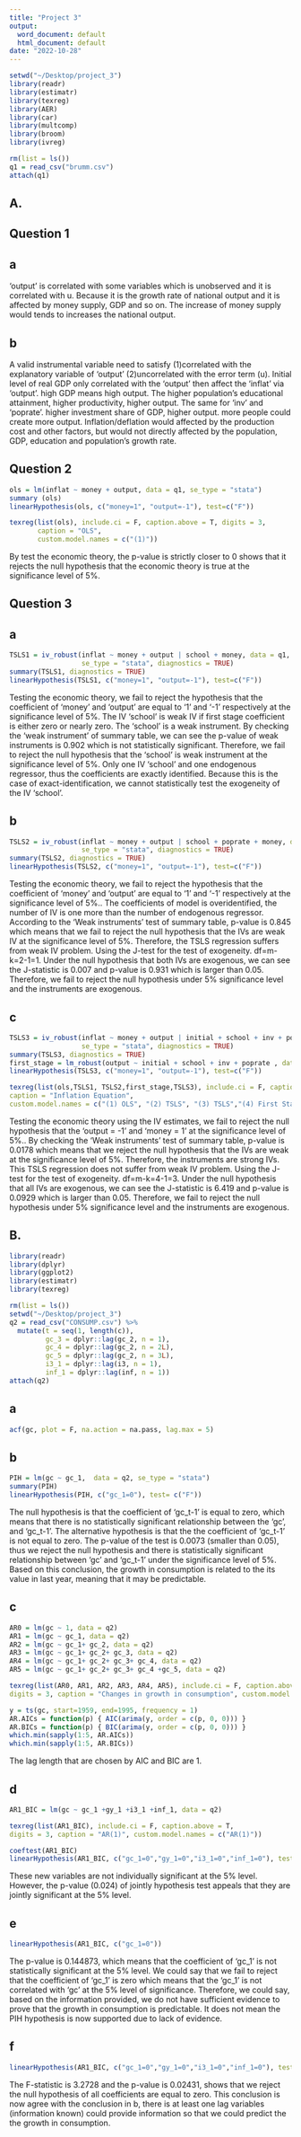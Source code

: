 ```yaml
---
title: "Project 3"
output:
  word_document: default
  html_document: default
date: "2022-10-28"
---
```


```r
setwd("~/Desktop/project_3")
library(readr) 
library(estimatr) 
library(texreg)
library(AER)
library(car)
library(multcomp) 
library(broom)
library(ivreg)

rm(list = ls()) 
q1 = read_csv("brumm.csv") 
attach(q1)
```

## A.
## Question 1
## a
'output' is correlated with some variables which is unobserved and it is correlated with u. Because it is the growth rate of national output and it is affected by money supply, GDP and so on. The increase of money supply would tends to increases the national output.

## b
A valid instrumental variable need to satisfy (1)correlated with the explanatory variable of 'output' (2)uncorrelated with the error term (u). Initial level of real GDP only correlated with the 'output' then affect the 'inflat' via 'output'. high GDP means high output. The higher population's educational attainment, higher productivity, higher output. The same for 'inv' and 'poprate'. higher investment share of GDP, higher output. more people could create more output. Inflation/deflation would affected by the production cost and other factors, but would not directly affected by the population, GDP, education and population's growth rate. 

## Question 2
```r
ols = lm(inflat ~ money + output, data = q1, se_type = "stata")
summary (ols)
linearHypothesis(ols, c("money=1", "output=-1"), test=c("F"))
```
```r
texreg(list(ols), include.ci = F, caption.above = T, digits = 3,
       caption = "OLS",
       custom.model.names = c("(1)"))
```
By test the economic theory, the p-value is strictly closer to 0 shows that it rejects the null hypothesis that the economic theory is true at the significance level of 5%. 

## Question 3
## a 
```r
TSLS1 = iv_robust(inflat ~ money + output | school + money, data = q1,
                  se_type = "stata", diagnostics = TRUE)
summary(TSLS1, diagnostics = TRUE)
linearHypothesis(TSLS1, c("money=1", "output=-1"), test=c("F"))
```
Testing the economic theory, we fail to reject the hypothesis that the coefficient of 'money' and 'output' are equal to '1' and '-1' respectively at the significance level of 5%.  The IV 'school' is weak IV if first stage coefficient is either zero or nearly zero. The 'school' is a weak instrument. By checking the 'weak instrument' of summary table, we can see the p-value of weak instruments is 0.902 which is not statistically significant. Therefore, we fail to reject the null hypothesis that the 'school' is weak instrument at the significance level of 5%. Only one IV 'school' and one endogenous regressor, thus the coefficients are exactly identified. Because this is the case of exact-identification, we cannot statistically test the exogeneity of the IV 'school'. 

## b 
```r
TSLS2 = iv_robust(inflat ~ money + output | school + poprate + money, data = q1,
                  se_type = "stata", diagnostics = TRUE)
summary(TSLS2, diagnostics = TRUE)
linearHypothesis(TSLS2, c("money=1", "output=-1"), test=c("F"))
```
Testing the economic theory, we fail to reject the hypothesis that the coefficient of 'money' and 'output' are equal to '1' and '-1' respectively at the significance level of 5%.. The coefficients of model is overidentified, the number of IV is one more than the number of endogenous regressor. According to the 'Weak instruments' test of summary table, p-value is 0.845 which means that we fail to reject the null hypothesis that the IVs are weak IV at the significance level of 5%. Therefore, the TSLS regression suffers from weak IV problem. Using the J-test for the test of exogeneity. df=m-k=2-1=1. Under the null hypothesis that both IVs are exogenous, we can see the J-statistic is 0.007 and p-value is 0.931 which is larger than 0.05. Therefore, we fail to reject the null hypothesis under 5% significance level and the instruments are exogenous. 

## c
```r
TSLS3 = iv_robust(inflat ~ money + output | initial + school + inv + poprate + money, data = q1,
                  se_type = "stata", diagnostics = TRUE)
summary(TSLS3, diagnostics = TRUE)
first_stage = lm_robust(output ~ initial + school + inv + poprate , data = q1, se_type = "stata")
linearHypothesis(TSLS3, c("money=1", "output=-1"), test=c("F"))

texreg(list(ols,TSLS1, TSLS2,first_stage,TSLS3), include.ci = F, caption.above = T, digits = 3,
caption = "Inflation Equation",
custom.model.names = c("(1) OLS", "(2) TSLS", "(3) TSLS","(4) First Stage","(5) TSLS" ))
```
Testing the economic theory using the IV estimates, we fail to reject the null hypothesis that the 'output = -1' and 'money = 1' at the significance level of 5%.. By checking the 'Weak instruments' test of summary table, p-value is 0.0178 which means that we reject the null hypothesis that the IVs are weak at the significance level of 5%. Therefore, the instruments are strong IVs. This TSLS regression does not suffer from weak IV problem. Using the J-test for the test of exogeneity. df=m-k=4-1=3. Under the null hypothesis that all IVs are exogenous, we can see the J-statistic is 6.419 and p-value is 0.0929 which is larger than 0.05. Therefore, we fail to reject the null hypothesis under 5% significance level and the instruments are exogenous. 

## B.
```r
library(readr) 
library(dplyr) 
library(ggplot2) 
library(estimatr) 
library(texreg)

rm(list = ls())
setwd("~/Desktop/project_3")
q2 = read_csv("CONSUMP.csv") %>%
  mutate(t = seq(1, length(c)),
         gc_3 = dplyr::lag(gc_2, n = 1), 
         gc_4 = dplyr::lag(gc_2, n = 2L),
         gc_5 = dplyr::lag(gc_2, n = 3L),
         i3_1 = dplyr::lag(i3, n = 1),
         inf_1 = dplyr::lag(inf, n = 1))
attach(q2)
```
## a
```r
acf(gc, plot = F, na.action = na.pass, lag.max = 5)
```

## b
```r
PIH = lm(gc ~ gc_1,  data = q2, se_type = "stata")
summary(PIH)
linearHypothesis(PIH, c("gc_1=0"), test= c("F"))
```
The null hypothesis is that the coefficient of 'gc_t-1' is equal to zero, which means that there is no statistically significant relationship between the 'gc', and 'gc_t-1'. The alternative hypothesis is that the the coefficient of 'gc_t-1' is not equal to zero. The p-value of the test is 0.0073 (smaller than 0.05), thus we reject the null hypothesis and there is statistically significant relationship between 'gc' and 'gc_t-1' under the significance level of 5%. Based on this conclusion, the growth in consumption is related to the its value in last year, meaning that it may be predictable.

## c
```r
AR0 = lm(gc ~ 1, data = q2) 
AR1 = lm(gc ~ gc_1, data = q2) 
AR2 = lm(gc ~ gc_1+ gc_2, data = q2)
AR3 = lm(gc ~ gc_1+ gc_2+ gc_3, data = q2)
AR4 = lm(gc ~ gc_1+ gc_2+ gc_3+ gc_4, data = q2)
AR5 = lm(gc ~ gc_1+ gc_2+ gc_3+ gc_4 +gc_5, data = q2)
```
```r
texreg(list(AR0, AR1, AR2, AR3, AR4, AR5), include.ci = F, caption.above = T,
digits = 3, caption = "Changes in growth in consumption", custom.model.names = c("AR(0)","AR(1)", "AR(2)", "AR(3)", "AR(4)", "AR(5)"))
```

```r
y = ts(gc, start=1959, end=1995, frequency = 1)
AR.AICs = function(p) { AIC(arima(y, order = c(p, 0, 0))) }
AR.BICs = function(p) { BIC(arima(y, order = c(p, 0, 0))) }
which.min(sapply(1:5, AR.AICs))
which.min(sapply(1:5, AR.BICs))
```
The lag length that are chosen by AIC and BIC are 1.

## d
```r
AR1_BIC = lm(gc ~ gc_1 +gy_1 +i3_1 +inf_1, data = q2) 
```
```r
texreg(list(AR1_BIC), include.ci = F, caption.above = T,
digits = 3, caption = "AR(1)", custom.model.names = c("AR(1)"))
```
```r
coeftest(AR1_BIC)
linearHypothesis(AR1_BIC, c("gc_1=0","gy_1=0","i3_1=0","inf_1=0"), test= c("F"))
```
These new variables are not individually significant at the 5% level. However, the p-value (0.024) of jointly hypothesis test appeals that they are jointly significant at the 5% level.

## e
```r
linearHypothesis(AR1_BIC, c("gc_1=0"))
```
The p-value is 0.144873, which means that the coefficient of 'gc_1' is not statistically significant at the 5% level. We could say that we fail to reject that the coefficient of 'gc_1' is zero which means that the 'gc_1' is not correlated with 'gc' at the 5% level of significance. Therefore, we could say, based on the information provided, we do not have sufficient evidence to prove that the growth in consumption is predictable. It does not mean the PIH hypothesis is now supported due to lack of evidence.

## f
```r
linearHypothesis(AR1_BIC, c("gc_1=0","gy_1=0","i3_1=0","inf_1=0"), test= c("F"))
```
The F-statistic is 3.2728 and the p-value is 0.02431, shows that we reject the null hypothesis of all coefficients are equal to zero. This conclusion is now agree with the conclusion in b, there is at least one lag variables (information known) could provide information so that we could predict the the growth in consumption.



